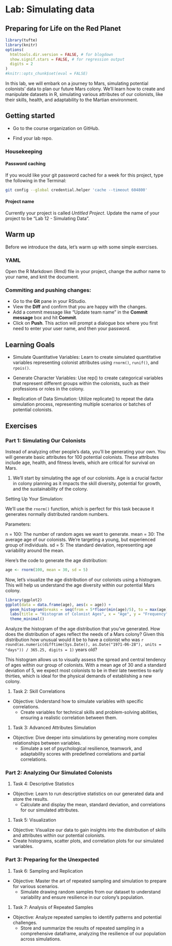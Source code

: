 # Lab: Simulating data {#lab12}
## Preparing for Life on the Red Planet

```r
library(tufte)
library(knitr)
options(
  htmltools.dir.version = FALSE, # for blogdown
  show.signif.stars = FALSE, # for regression output
  digits = 2
)
#knitr::opts_chunk$set(eval = FALSE)
```

In this lab, we will embark on a journey to Mars, simulating potential colonists' data to plan our future Mars colony. We'll learn how to create and manipulate datasets in R, simulating various attributes of our colonists, like their skills, health, and adaptability to the Martian environment.

## Getting started {.unnumbered}

- Go to the course organization on GitHub.

- Find your lab repo.

### Housekeeping {.unnumbered}

#### Password caching {.unnumbered}

If you would like your git password cached for a week for this project, type the following in the Terminal:

```bash
git config --global credential.helper 'cache --timeout 604800'
```

#### Project name {.unnumbered}

Currently your project is called *Untitled Project*. Update the name of your project to be "Lab 12 - Simulating Data".

## Warm up {.unnumbered}

Before we introduce the data, let's warm up with some simple exercises.

### YAML {.unnumbered}

Open the R Markdown (Rmd) file in your project, change the author name to your name, and knit the document.

### Commiting and pushing changes: {.unnumbered}

- Go to the **Git** pane in your RStudio.
- View the **Diff** and confirm that you are happy with the changes.
- Add a commit message like "Update team name" in the **Commit message** box and hit **Commit**.
- Click on **Push**. This action will prompt a dialogue box where you first need to enter your user name, and then your password.

## Learning Goals {.unnumbered}

- Simulate Quantitative Variables: Learn to create simulated quantitative variables representing colonist attributes using `rnorm()`, `runif()`, and `rpois()`.

- Generate Character Variables: Use rep() to create categorical variables that represent different groups within the colonists, such as their professions or roles in the colony.

- Replication of Data Simulation: Utilize replicate() to repeat the data simulation process, representing multiple scenarios or batches of potential colonists.

## Exercises {.unnumbered}

### Part 1: Simulating Our Colonists


Instead of analyzing other people's data, you'll be generating your own.  You will generate basic attributes for 100 potential colonists. These attributes include age, health, and fitness levels, which are critical for survival on Mars.

1. We'll start by simulating the age of our colonists. Age is a crucial factor in colony planning as it impacts the skill diversity, potential for growth, and the sustainability of the colony.

<!--
1. Task 1: Generating Basic Attributes
- Objective: Learn to create a dataset of n observations with specific characteristics.
  - Simulate the age distribution of 100 colonists using a normal distribution.
 - Generate health and fitness levels to ensure our colonists are fit for the challenges of Mars.
-->

Setting Up Your Simulation:

We'll use the `rnorm()` function, which is perfect for this task because it generates normally distributed random numbers.

Parameters:

n = 100: The number of random ages we want to generate.
mean = 30: The average age of our colonists. We're targeting a young, but experienced group of individuals.
sd = 5: The standard deviation, representing age variability around the mean.

Here's the code to generate the age distribution:

```r
age <- rnorm(100, mean = 30, sd = 5)
```

Now, let's visualize the age distribution of our colonists using a histogram. This will help us understand the age diversity within our potential Mars colony.

```r
library(ggplot2)
ggplot(data = data.frame(age), aes(x = age)) +
  geom_histogram(breaks = seq(from = 5*floor(min(age)/5), to = max(age) + 5, by = 5), fill = "darkblue", color = "black") +
  labs(title = "Histogram of Colonist Ages", x = "Age", y = "Frequency") +
  theme_minimal()
```

Analyze the histogram of the age distribution that you've generated. How does the distribution of ages reflect the needs of a Mars colony? Given this distribution how unusual would it be to have a colonist who was `r round(as.numeric(difftime(Sys.Date(), as.Date("1971-06-28"), units = "days")) / 365.25, digits = 1)` years old?

This histogram allows us to visually assess the spread and central tendency of ages within our group of colonists. With a mean age of 30 and a standard deviation of 5, we expect most colonists to be in their late twenties to early thirties, which is ideal for the physical demands of establishing a new colony.


1. Task 2: Skill Correlations
- Objective: Understand how to simulate variables with specific correlations.
  - Create variables for technical skills and problem-solving abilities, ensuring a realistic correlation between them.

1. Task 3: Advanced Attributes Simulation
- Objective: Dive deeper into simulations by generating more complex relationships between variables.
  - Simulate a set of psychological resilience, teamwork, and adaptability scores with predefined correlations and partial correlations.
  
### Part 2: Analyzing Our Simulated Colonists

1. Task 4: Descriptive Statistics
- Objective: Learn to run descriptive statistics on our generated data and store the results.
  - Calculate and display the mean, standard deviation, and correlations for our simulated attributes.
1. Task 5: Visualization
- Objective: Visualize our data to gain insights into the distribution of skills and attributes within our potential colonists.
- Create histograms, scatter plots, and correlation plots for our simulated variables.

### Part 3: Preparing for the Unexpected
1. Task 6: Sampling and Replication
- Objective: Master the art of repeated sampling and simulation to prepare for various scenarios.
  - Simulate drawing random samples from our dataset to understand variability and ensure resilience in our colony's population.
1. Task 7: Analysis of Repeated Samples
- Objective: Analyze repeated samples to identify patterns and potential challenges.
  - Store and summarize the results of repeated sampling in a comprehensive dataframe, analyzing the resilience of our population across simulations.
